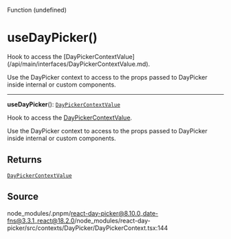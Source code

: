<SectionTitle>Function (undefined)</SectionTitle>

# useDayPicker()

<Description>
Hook to access the [DayPickerContextValue](/api/main/interfaces/DayPickerContextValue.md).

Use the DayPicker context to access to the props passed to DayPicker inside
internal or custom components.
</Description>

---

<a id="undefined" name="undefined"></a>

<SignatureMemberIdentifier>**useDayPicker**(): [`DayPickerContextValue`](/api/main/interfaces/DayPickerContextValue.md)</SignatureMemberIdentifier>

Hook to access the [DayPickerContextValue](/api/main/interfaces/DayPickerContextValue.md).

Use the DayPicker context to access to the props passed to DayPicker inside
internal or custom components.

## Returns

[`DayPickerContextValue`](/api/main/interfaces/DayPickerContextValue.md)

## Source

node\_modules/.pnpm/react-day-picker@8.10.0\_date-fns@3.3.1\_react@18.2.0/node\_modules/react-day-picker/src/contexts/DayPicker/DayPickerContext.tsx:144
